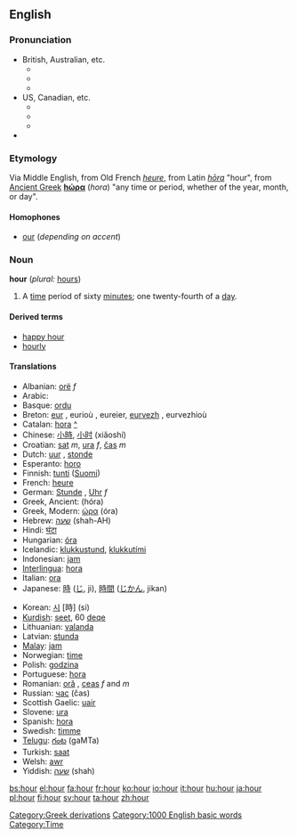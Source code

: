 ==English==

{{rank|thousand|looking|John|366|hour|air|reason|feel}}

===Pronunciation===
*British, Australian, etc.
**{{AHD|ouə(r)}}
**{{IPA|/aʊə(r)/}}
**{{SAMPA|/aU@(r)/}}
*US, Canadian, etc.
**{{AHD|our}}
**{{IPA|/aʊr/}}
**{{SAMPA|/aUr/}}
*{{audio|en-us-hour.ogg|Audio (US)}}

===Etymology===
[[Category:Greek derivations]]
Via Middle English, from Old French ''[[heure]]'', from Latin ''[[hōra]]'' "hour", from 
[[Ancient Greek]] '''[[hώρα]]''' (''hora'') "any time or period, whether of the year, month, or day".

====Homophones====
*[[our]] (''depending on accent'')

===Noun===
'''hour''' (''plural:'' [[hours]])
# A [[time]] period of sixty [[minute]]s; one twenty-fourth of a [[day]].

====Derived terms====
*[[happy hour]]
*[[hourly]]

====Translations====
{{top}}
*Albanian: [[orë]] ''f''
*Arabic: {{ARchar|[[ساعة]]}} {{IPAchar|(sāʕa)}} {{f}}
*Basque: [[ordu]]
*Breton: [[eur]] {{f}}, eurioù {{p}}, eureier, [[eurvezh]] {{f}}, eurvezhioù {{p}}
*Catalan: [[hora]] {{f}} [[:ca:hora|^]]
*Chinese: [[小時]], [[小时]] (xiǎoshí)
*Croatian: [[sat]] ''m'', [[ura]] ''f'', [[čas]] ''m''
*Dutch: [[uur]] {{n}}, [[stonde]] {{f}}
*Esperanto: [[horo]]
*Finnish: [[tunti]] ([[:fi:tunti|Suomi]])
*French: [[heure]] {{f}}
*German: [[Stunde]] {{f}}, [[Uhr]] ''f''
*Greek, Ancient: {{IPAchar|[[ὥρα]]}} (hóra)  {{f}}
*Greek, Modern: [[ώρα]] (óra) {{f}}
*Hebrew: [[שעה]] (shah-AH)
*Hindi: [[घंटा]]
*Hungarian: [[óra]]
*Icelandic: [[klukkustund]], [[klukkutími]]
*Indonesian: [[jam]]
*[[Interlingua]]: [[hora]]
*Italian: [[ora]] {{f}}
*Japanese: [[時]] ([[じ]], ji), [[時間]] ([[じかん]], jikan)
{{mid}}
*Korean: [[시]] [時] (si)
*[[Kurdish]]: [[seet]], 60 [[deqe]]
*Lithuanian: [[valanda]] {{f}}
*Latvian: [[stunda]] {{f}}
*[[Malay]]: [[jam]]
*Norwegian: [[time]]
*Polish: [[godzina]] {{f}}
*Portuguese: [[hora]] {{f}}
*Romanian: [[oră]] {{f}}, [[ceas]] ''f'' and ''m''
*Russian: [[час]] (čas) {{f}}
*Scottish Gaelic: [[uair]]
*Slovene: [[ura]] {{f}}
*Spanish: [[hora]] {{f}}
*Swedish: [[timme]]
*[[Telugu]]: [[గంట]] (gaMTa)
*Turkish: [[saat]]
*Welsh: [[awr]] {{f}}
*Yiddish: [[שעה]] (shah)
{{bottom}}

[[Category:1000 English basic words]]
[[Category:Time]]

[[bs:hour]]
[[el:hour]]
[[fa:hour]]
[[fr:hour]]
[[ko:hour]]
[[io:hour]]
[[it:hour]]
[[hu:hour]]
[[ja:hour]]
[[pl:hour]]
[[fi:hour]]
[[sv:hour]]
[[ta:hour]]
[[zh:hour]]